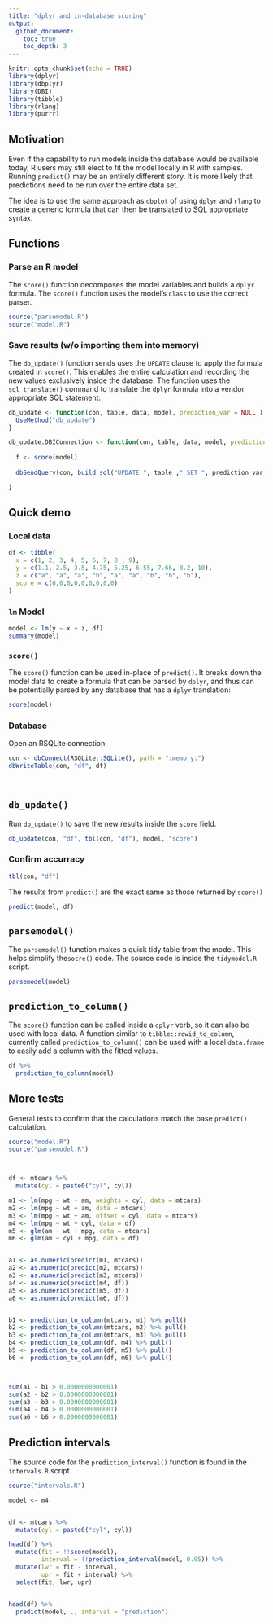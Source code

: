 ```yaml
---
title: "dplyr and in-database scoring"
output:
  github_document:
    toc: true
    toc_depth: 3
---
```


```r
knitr::opts_chunk$set(echo = TRUE)
library(dplyr)
library(dbplyr)
library(DBI)
library(tibble)
library(rlang)
library(purrr)
```



## Motivation

Even if the capability to run models inside the database would be available today, R users may still elect to fit the model locally in R with samples. Running `predict()` may be an entirely different story. It is more likely that predictions need to be run over the entire data set.

The idea is to use the same approach as `dbplot` of using `dplyr` and `rlang` to create a generic formula that can then be translated to SQL appropriate syntax.

## Functions

### Parse an R model

The `score()` function decomposes the model variables and builds a `dplyr` formula. The `score()` function uses the model’s `class` to use the correct parser.

```r
source("parsemodel.R")
source("model.R")
```


### Save results (w/o importing them into memory)

The `db_update()` function sends uses the `UPDATE` clause to apply the formula created in `score()`. This enables the entire calculation and recording the new values exclusively inside the database.  The function uses the `sql_translate()` command to translate the `dplyr` formula into a vendor appropriate SQL statement:


```r
db_update <- function(con, table, data, model, prediction_var = NULL ) {
  UseMethod("db_update")
}

db_update.DBIConnection <- function(con, table, data, model, prediction_var = NULL ) {
  
  f <- score(model)
  
  dbSendQuery(con, build_sql("UPDATE ", table ," SET ", prediction_var, " = ", translate_sql(!!f, con = con)))

}
```

## Quick demo

### Local data


```r
df <- tibble(
  x = c(1, 2, 3, 4, 5, 6, 7, 8 , 9),
  y = c(1.1, 2.5, 3.5, 4.75, 5.25, 6.55, 7.66, 8.2, 10),
  z = c("a", "a", "a", "b", "a", "a", "b", "b", "b"),
  score = c(0,0,0,0,0,0,0,0,0)
)
```

### `lm` Model


```r
model <- lm(y ~ x + z, df)
summary(model)
```

### `score()`

The `score()` function can be used in-place of `predict()`.  It breaks down the model data to create a formula that can be parsed by `dplyr`, and thus can be potentially parsed by any database that has a `dplyr` translation:

```r
score(model)
```

### Database


Open an RSQLite connection:

```r
con <- dbConnect(RSQLite::SQLite(), path = ":memory:")
dbWriteTable(con, "df", df)

  
```

## `db_update()`

Run `db_update()` to save the new results inside the `score` field.  


```r
db_update(con, "df", tbl(con, "df"), model, "score")
```

### Confirm accurracy

```r
tbl(con, "df")
```

The results from `predict()` are the exact same as those returned by `score()`

```r
predict(model, df)
```


## `parsemodel()`

The `parsemodel()` function makes a quick tidy table from the model.  This helps simplify the`socre()` code.  The source code is inside the `tidymodel.R` script.

```r
parsemodel(model)
```

## `prediction_to_column()`

The `score()` function can be called inside a `dplyr` verb, so it can also be used with local data.  A function similar to `tibble::rowid_to_column`, currently called `prediction_to_column()` can be used with a local `data.frame` to easily add a column with the fitted values.

```r

df %>%
  prediction_to_column(model)

```


## More tests

General tests to confirm that the calculations match the base `predict()` calculation.

```r

source("model.R")
source("parsemodel.R")



df <- mtcars %>%
  mutate(cyl = paste0("cyl", cyl))

m1 <- lm(mpg ~ wt + am, weights = cyl, data = mtcars)
m2 <- lm(mpg ~ wt + am, data = mtcars)
m3 <- lm(mpg ~ wt + am, offset = cyl, data = mtcars)
m4 <- lm(mpg ~ wt + cyl, data = df)
m5 <- glm(am ~ wt + mpg, data = mtcars)
m6 <- glm(am ~ cyl + mpg, data = df)


a1 <- as.numeric(predict(m1, mtcars))
a2 <- as.numeric(predict(m2, mtcars))
a3 <- as.numeric(predict(m3, mtcars))
a4 <- as.numeric(predict(m4, df))
a5 <- as.numeric(predict(m5, df))
a6 <- as.numeric(predict(m6, df))


b1 <- prediction_to_column(mtcars, m1) %>% pull()
b2 <- prediction_to_column(mtcars, m2) %>% pull()
b3 <- prediction_to_column(mtcars, m3) %>% pull()
b4 <- prediction_to_column(df, m4) %>% pull()
b5 <- prediction_to_column(df, m5) %>% pull()
b6 <- prediction_to_column(df, m6) %>% pull()



sum(a1 - b1 > 0.0000000000001)
sum(a2 - b2 > 0.0000000000001)
sum(a3 - b3 > 0.0000000000001)
sum(a4 - b4 > 0.0000000000001)
sum(a6 - b6 > 0.0000000000001) 

```

## Prediction intervals

The source code for the `prediction_interval()` function is found in the `intervals.R` script.

```r
source("intervals.R")

model <- m4


df <- mtcars %>%
  mutate(cyl = paste0("cyl", cyl))

head(df) %>%
  mutate(fit = !!score(model),
         interval = !!prediction_interval(model, 0.95)) %>%
  mutate(lwr = fit - interval,
         upr = fit + interval) %>%
  select(fit, lwr, upr)


head(df) %>%
  predict(model, ., interval = "prediction")
```

